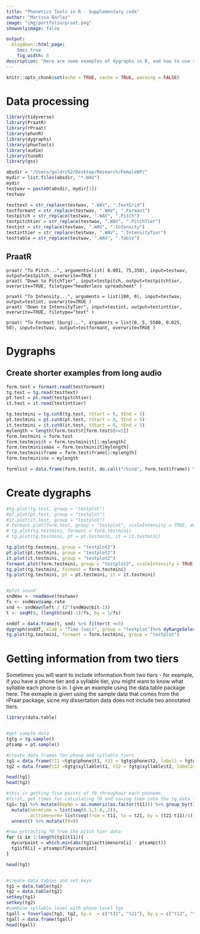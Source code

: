 ```yaml
---
title: "Phonetics Tools in R - Supplementary code"
author: "Marissa Barlaz"
image: "img/portfolio/praat.png"
showonlyimage: false

output:
  blogdown::html_page:
    toc: true
    fig_width: 6
description: "Here are some examples of dygraphs in R, and how to use rPraat for formants."
---
```


```r
knitr::opts_chunk$set(echo = TRUE, cache = TRUE, warning = FALSE)
```
# Data processing
```r
library(tidyverse)
library(PraatR)
library(rPraat)
library(phonR)
library(dygraphs)
library(phonTools)
library(audio)
library(tuneR)
library(gss)
```

```r
absdir = "/Users/goldrch2/Desktop/Research/FemaleBP/"
mydir = list.files(absdir, "*.WAV")
mydir
testwav = paste0(absdir, mydir[1])
testwav

testtext = str_replace(testwav, ".WAV", ".TextGrid")
testformant = str_replace(testwav, ".WAV", ".Formant")
testpitch = str_replace(testwav, ".WAV", ".Pitch")
testpitchtier = str_replace(testwav, ".WAV", ".PitchTier")
testint = str_replace(testwav, ".WAV", ".Intensity")
testinttier = str_replace(testwav, ".WAV", ".IntensityTier")
testtable = str_replace(testwav, ".WAV", ".Table")

```


## PraatR
```praat
praat( "To Pitch...", arguments=list( 0.001, 75,350), input=testwav, output=testpitch, overwrite=TRUE )
praat( "Down to PitchTier", input=testpitch, output=testpitchtier, overwrite=TRUE, filetype="headerless spreadsheet" )

praat( "To Intensity...", arguments = list(100, 0), input=testwav, output=testint, overwrite=TRUE )
praat( "Down to IntensityTier", input=testint, output=testinttier, overwrite=TRUE, filetype="text" )

praat( "To Formant (burg)...", arguments = list(0, 5, 5500, 0.025, 50), input=testwav, output=testformant, overwrite=TRUE )
```

# Dygraphs
## Create shorter examples from long audio
```r
form.test = formant.read(testformant)
tg.test = tg.read(testtext)
pt.test = pt.read(testpitchtier)
it.test = it.read(testinttier)

tg.testmini = tg.cut0(tg.test, tStart = 0, tEnd = 5)
pt.testmini = pt.cut0(pt.test, tStart = 0, tEnd = 5)
it.testmini = it.cut0(it.test, tStart = 0, tEnd = 5)
mylength = length(form.test$t[form.test$t<=5])
form.testmini = form.test
form.testmini$t = form.testmini$t[1:mylength]
form.testmini$xmax = form.testmini$t[mylength]
form.testmini$frame = form.test$frame[1:mylength] 
form.testmini$nx = mylength

formlist = data.frame(form.test$t, do.call("rbind", form.test$frame)) %>% mutate(frequency = str_replace_all(frequency, "(^[^[:digit:]]+|\\)$)", ""), bandwidth = str_replace_all(bandwidth, "(^[^[:digit:]]+|\\)$)", "")) %>% separate(frequency, into =c("f1", "f2", "f3", "f4", "f5"), sep = ",") %>% separate(bandwidth, into =c("f1_bw", "f2_bw", "f3_bw", "f4_bw", "f5_bw"), sep = ",") %>% mutate_at(.vars = c(4:13), .funs  = "as.numeric")
```

# Create dygraphs
```r
#tg.plot(tg.test, group = "testplot")
#pt.plot(pt.test, group = "testplot")
#it.plot(it.test, group = "testplot")
# formant.plot(form.test, group = "testplot", scaleIntensity = TRUE, drawBandwidth = TRUE)
# tg.plot(tg.testmini, formant = form.testmini)
# tg.plot(tg.testmini, pt = pt.testmini, it = it.testmini)

tg.plot(tg.testmini, group = "testplot2")
pt.plot(pt.testmini, group = "testplot2")
it.plot(it.testmini, group = "testplot2")
formant.plot(form.testmini, group = "testplot2", scaleIntensity = TRUE, drawBandwidth = TRUE)
tg.plot(tg.testmini, formant = form.testmini)
tg.plot(tg.testmini, pt = pt.testmini, it = it.testmini)


#plot sound
sndWav <- readWave(testwav)
fs <- sndWav@samp.rate
snd <- sndWav@left / (2^(sndWav@bit-1))
t <- seqM(0, (length(snd)-1)/fs, by = 1/fs)

snddf = data.frame(t, snd) %>% filter(t <=5)
dygraph(snddf, xlab = "Time (sec)", group = "testplot")%>% dyRangeSelector(height = 20)
tg.plot(tg.testmini, formant = form.testmini, group = "testplot")


```


# Getting information from two tiers
Sometimes you will want to include information from two tiers - for example, if you have a phone tier and a syllable tier, you might want to know what syllable each phone is in. I give an example using the data.table package here. The exmaple is given using the sample data that comes from the rPraat package, sicne my dissertation data does not include two annotated tiers. 
```r

library(data.table)


#get sample data
tgtg = tg.sample()
ptsamp = pt.sample()

#create data frames for phone and syllable tiers
tg1 = data.frame(t11 =tgtg$phone$t1, t21 = tgtg$phone$t2, label1 = tgtg$phone$label)
tg2 = data.frame(t12 =tgtg$syllable$t1, t22 = tgtg$syllable$t2, label2= tgtg$syllable$label)

head(tg1)
head(tg2)

#this is getting five points of f0 throughout each phoneme. 
#first, get times for calculating f0 and saving them into the tg data frame
tg1= tg1 %>% mutate(RepNo = as.numeric(as.factor(t11))) %>% group_by(t11) %>% 
  mutate(normtime = list(seq(0.1,1.0,.2)),
         acttimenorm= list(seq(from = t11, to = t21, by = (t21-t11)/4))) %>%
  unnest() %>% mutate(f0=0)

#now extracting f0 from the pitch tier data
for (i in 1:length(tg1$t11)){
  mycurpoint = which.min(abs(tg1$acttimenorm[i] - ptsamp$t))
  tg1$f0[i] = ptsamp$f[mycurpoint]
}

head(tg1)


#create data tables and set keys
tg1 = data.table(tg1)
tg2 = data.table(tg2)
setkey(tg1)
setkey(tg2)
#combine syllable level with phone level tgs
tgall = foverlaps(tg1, tg2, by.x  = c("t11", "t21"), by.y = c("t12", "t22"), type = "within")
tgall = data.frame(tgall)
head(tgall)
```

